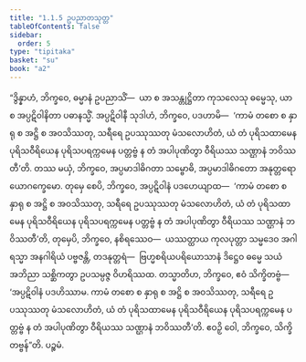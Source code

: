 ```yaml
---
title: "1.1.5 ဥပညာတသုတ္တ"
tableOfContents: false
sidebar:
  order: 5
type: "tipitaka"
basket: "su"
book: "a2"
---
```



<DynamicBreadcrumb />

<Division number="5" book="a2" e="ch" v="15" p="52">

<Paragraph number="14" book="a2">
“ဒွိန္နာဟံ, ဘိက္ခဝေ, ဓမ္မာနံ ဥပညာသိံ—  ယာ စ အသန္တုဋ္ဌိတာ ကုသလေသု ဓမ္မေသု, ယာ စ အပ္ပဋိဝါနိတာ ပဓာနသ္မိံ. အပ္ပဋိဝါနီ သုဒါဟံ, ဘိက္ခဝေ, ပဒဟာမိ—  ‘ကာမံ တစော စ နှာရု စ အဋ္ဌိ စ အဝသိဿတု, သရီရေ ဥပဿုဿတု မံသလောဟိတံ, ယံ တံ ပုရိသထာမေန ပုရိသဝီရိယေန ပုရိသပရက္ကမေန ပတ္တဗ္ဗံ န တံ အပါပုဏိတွာ ဝီရိယဿ သဏ္ဌာနံ ဘဝိဿတီ’တိ. တဿ မယှံ, ဘိက္ခဝေ, အပ္ပမာဒါဓိဂတာ သမ္ဗောဓိ, အပ္ပမာဒါဓိဂတော အနုတ္တရော ယောဂက္ခေမော. တုမှေ စေပိ, ဘိက္ခဝေ, အပ္ပဋိဝါနံ ပဒဟေယျာထ—  ‘ကာမံ တစော စ နှာရု စ အဋ္ဌိ စ အဝသိဿတု, သရီရေ ဥပဿုဿတု မံသလောဟိတံ, ယံ တံ ပုရိသထာမေန ပုရိသဝီရိယေန ပုရိသပရက္ကမေန ပတ္တဗ္ဗံ န တံ အပါပုဏိတွာ ဝီရိယဿ သဏ္ဌာနံ ဘဝိဿတီ’တိ, တုမှေပိ, ဘိက္ခဝေ, နစိရဿေဝ—  ယဿတ္ထာယ ကုလပုတ္တာ သမ္မဒေဝ အဂါရသ္မာ အနဂါရိယံ ပဗ္ဗဇန္တိ, တဒနုတ္တရံ—  ဗြဟ္မစရိယပရိယောသာနံ ဒိဋ္ဌေဝ ဓမ္မေ သယံ အဘိညာ သစ္ဆိကတွာ ဥပသမ္ပဇ္ဇ ဝိဟရိဿထ. တသ္မာတိဟ, ဘိက္ခဝေ, ဧဝံ သိက္ခိတဗ္ဗံ—  ‘အပ္ပဋိဝါနံ ပဒဟိဿာမ. ကာမံ တစော စ နှာရု စ အဋ္ဌိ စ အဝသိဿတု, သရီရေ ဥပဿုဿတု မံသလောဟိတံ, ယံ တံ ပုရိသထာမေန ပုရိသဝီရိယေန ပုရိသပရက္ကမေန ပတ္တဗ္ဗံ န တံ အပါပုဏိတွာ ဝီရိယဿ သဏ္ဌာနံ ဘဝိဿတီ’တိ. ဧဝဉှိ ဝေါ, ဘိက္ခဝေ, သိက္ခိတဗ္ဗန်”တိ.

</Paragraph>
</Division>

<Paragraph number="15" type="center" book="a2">
ပဉ္စမံ.
</Paragraph>